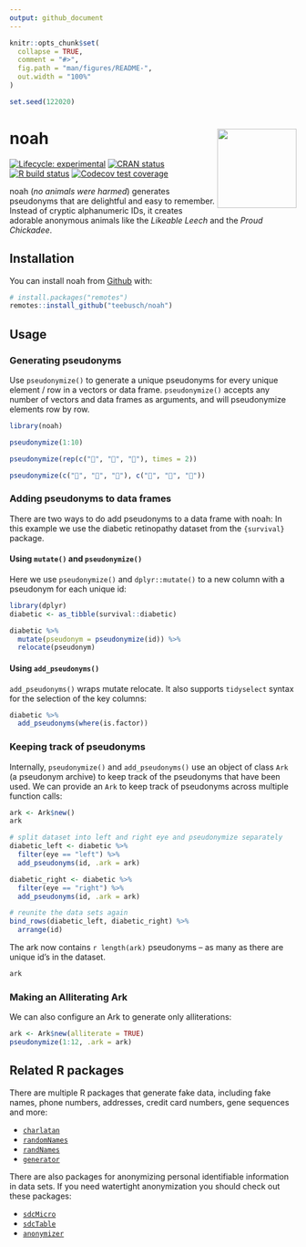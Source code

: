 ```yaml
---
output: github_document
---
```


<!-- README.md is generated from README.Rmd. Please edit that file -->

```r
knitr::opts_chunk$set(
  collapse = TRUE,
  comment = "#>",
  fig.path = "man/figures/README-",
  out.width = "100%"
)
```

```r
set.seed(122020)
```

# noah <img src='man/figures/logo.png' align="right" height="139" />

<!-- badges: start -->

[![Lifecycle: experimental](https://img.shields.io/badge/lifecycle-experimental-orange.svg)](https://www.tidyverse.org/lifecycle/#experimental) [![CRAN status](https://www.r-pkg.org/badges/version/noah)](https://CRAN.R-project.org/package=noah) [![R build status](https://github.com/Teebusch/noah/workflows/R-CMD-check/badge.svg)](https://github.com/Teebusch/noah/actions) [![Codecov test coverage](https://codecov.io/gh/Teebusch/noah/branch/master/graph/badge.svg)](https://codecov.io/gh/Teebusch/noah?branch=master)

<!-- badges: end -->

noah (*no animals were harmed*) generates pseudonyms that are 
delightful and easy to remember. 
Instead of cryptic alphanumeric IDs, it creates adorable anonymous animals 
like the *Likeable Leech* and the *Proud Chickadee*.

## Installation

You can install noah from [Github](/https://github.com/teebusch/noah) with:

```r
# install.packages("remotes")
remotes::install_github("teebusch/noah")
```

## Usage

### Generating pseudonyms

Use `pseudonymize()` to generate a unique pseudonyms for every unique
element / row in a vectors or data frame. 
`pseudonymize()` accepts any number of vectors and data frames as arguments, 
and will pseudonymize elements row by row. 

```r
library(noah)

pseudonymize(1:10)

pseudonymize(rep(c("🐄", "🦎", "🐅"), times = 2))

pseudonymize(c("🐰", "🐰", "🐰"), c("🥕", "🥕", "🍰"))
```

### Adding pseudonyms to data frames

There are two ways to do add pseudonyms to a data frame with noah:
In this example we use the diabetic retinopathy dataset from the `{survival}` 
package.

#### Using `mutate()` and `pseudonymize()`

Here we use `pseudonymize()` and `dplyr::mutate()` to a new column with a 
pseudonym for each unique id:

```r
library(dplyr)
diabetic <- as_tibble(survival::diabetic)

diabetic %>% 
  mutate(pseudonym = pseudonymize(id)) %>% 
  relocate(pseudonym)
```

#### Using `add_pseudonyms()`

`add_pseudonyms()` wraps mutate relocate. 
It also supports `tidyselect` syntax for the selection of the key columns:

```r
diabetic %>% 
  add_pseudonyms(where(is.factor))
```

### Keeping track of pseudonyms

Internally, `pseudonymize()` and `add_pseudonyms()` use an object of class `Ark`
(a pseudonym archive) to keep track of the pseudonyms that have been used.
We can provide an `Ark` to keep track of pseudonyms across multiple function 
calls:

```r
ark <- Ark$new()
ark

# split dataset into left and right eye and pseudonymize separately
diabetic_left <- diabetic %>% 
  filter(eye == "left") %>% 
  add_pseudonyms(id, .ark = ark)

diabetic_right <- diabetic %>% 
  filter(eye == "right") %>% 
  add_pseudonyms(id, .ark = ark)

# reunite the data sets again
bind_rows(diabetic_left, diabetic_right) %>% 
  arrange(id)
```

The ark now contains `r length(ark)` pseudonyms -- as many as there are unique 
id's in the dataset.

```r
ark
```

### Making an Alliterating Ark

We can also configure an Ark to generate only alliterations:

```r
ark <- Ark$new(alliterate = TRUE)
pseudonymize(1:12, .ark = ark)
```


## Related R packages

There are multiple R packages that generate fake data, including fake names,
phone numbers, addresses, credit card numbers, gene sequences and more:

- [`charlatan`](https://docs.ropensci.org/charlatan/)
- [`randomNames`](https://centerforassessment.github.io/randomNames/)
- [`randNames`](https://github.com/karthik/randNames)
- [`generator`](https://github.com/paulhendricks/generator)
  
There are also packages for anonymizing personal identifiable information in data
sets. 
If you need watertight anonymization you should check out these packages:

- [`sdcMicro`](http://sdctools.github.io/sdcMicro/index.html)
- [`sdcTable`](https://sdctools.github.io/sdcTable/index.html)
- [`anonymizer`](http://paulhendricks.io/anonymizer/)

